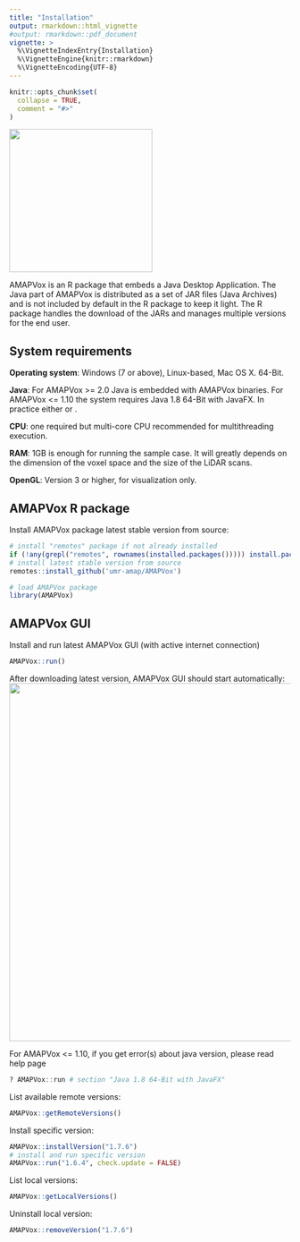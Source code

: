 ```yaml
---
title: "Installation"
output: rmarkdown::html_vignette
#output: rmarkdown::pdf_document
vignette: >
  %\VignetteIndexEntry{Installation}
  %\VignetteEngine{knitr::rmarkdown}
  %\VignetteEncoding{UTF-8}
---
```


```r
knitr::opts_chunk$set(
  collapse = TRUE,
  comment = "#>"
)
```

<!-- AMAPVox logo -->
![](rsc/amapvox-logo.png){width=256px}

AMAPVox is an R package that embeds a Java Desktop Application. The Java part
of AMAPVox is distributed as a set of JAR files (Java Archives) and is not 
included by default in the R package to keep it light. The R package handles
the download of the JARs and manages multiple versions for the end user.

## System requirements

**Operating system**: Windows (7 or above), Linux-based, Mac OS X. 64-Bit.

**Java**: For AMAPVox >= 2.0 Java is embedded with AMAPVox binaries. For
AMAPVox <= 1.10 the system requires Java 1.8 64-Bit with JavaFX. In practice either
\href{https://java.com/download/}{Java 1.8 64-Bit Oracle} or
\href{https://aws.amazon.com/fr/corretto/}{Java 1.8 64-Bit Corretto}.

**CPU**: one required but multi-core CPU recommended for multithreading execution.

**RAM**: 1GB is enough for running the sample case. It will greatly depends on
the dimension of the voxel space and the size of the LiDAR scans.

**OpenGL**: Version 3 or higher, for visualization only.

## AMAPVox R package

Install AMAPVox package latest stable version from source:

```r
# install "remotes" package if not already installed
if (!any(grepl("remotes", rownames(installed.packages())))) install.packages("remotes")
# install latest stable version from source
remotes::install_github('umr-amap/AMAPVox')
```

```r
# load AMAPVox package
library(AMAPVox)
```

## AMAPVox GUI

Install and run latest AMAPVox GUI (with active internet connection)

```r
AMAPVox::run()
```

After downloading latest version, AMAPVox GUI should start automatically:
<center>![](rsc/amapvox-1st-screen.png){width=640px}</center>
For AMAPVox <= 1.10, if you get error(s) about java version, please read help page

```r
? AMAPVox::run # section "Java 1.8 64-Bit with JavaFX"
```

List available remote versions:

```r
AMAPVox::getRemoteVersions()
```

Install specific version:

```r
AMAPVox::installVersion("1.7.6")
# install and run specific version
AMAPVox::run("1.6.4", check.update = FALSE)
```

List local versions:

```r
AMAPVox::getLocalVersions()
```

Uninstall local version:

```r
AMAPVox::removeVersion("1.7.6")
```
